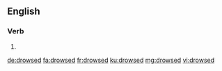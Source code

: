 ==English==

===Verb===
{{head|en|verb form}}

# {{en-past of|drowse}}

[[de:drowsed]]
[[fa:drowsed]]
[[fr:drowsed]]
[[ku:drowsed]]
[[mg:drowsed]]
[[vi:drowsed]]